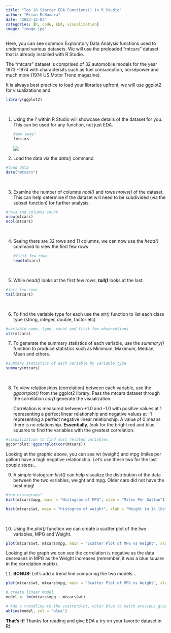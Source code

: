 ```yaml
---
title: "Top 10 Starter EDA Functions() in R Studio"
author: "Brian McNamara"
date: "2023-12-03"
categories: [R, code, EDA, visualization]
image: "image.jpg"
---
```


Here, you can see common Exploratory Data Analysis functions used to understand various datasets. We will use the preloaded "mtcars" dataset that is already installed with R Studio.

The "mtcars" dataset is comprised of 32 automobile models for the year 1973 -1974 with charactersits such as fuel consumption, horsepower and much more (1974 US Motor Trend magazine).

It is always best practice to load your libraries upfront, we will use ggplot2 for visualizations and

```r

library(ggplot2)
```

\

1.  Using the *?* within R Studio will showcase details of the dataset for you. This can be used for any function, not just EDA.

    ```r
    #ask away!
    ?mtcars
    ```

    ![](R1.png)

2.  Load the data via the *data()* command

```r
#load data
data("mtcars")
```

\

3.  Examine the number of columns *ncol()* and rows *nrows()* of the dataset. This can help determine if the dataset will need to be subdivided (via the subset function) for further analysis.

```r
#rows and columns count
nrow(mtcars)
ncol(mtcars)
```

\

4.  Seeing there are 32 rows and 11 columns, we can now use the *head()* command to view the first few rows

    ```r
    #first few rows
    head(mtcars)

    ```

    \

5.  While *head()* looks at the first few rows, ***tail()*** looks at the last.

```r
#last few rows
tail(mtcars)
```

\

6.  To find the variable type for each use the *str()* function to list each class type (string, integer, double, factor etc)

```r
#variable name, type, count and first few observations
str(mtcars)
```

7.  To generate the summary statistics of each variable, use the *summary()* function to produce statistics such as Minimum, Maximum, Median, Mean and others.

```r
#summary statistics of each variable by variable type
summary(mtcars)
```

\

8.  To view relationships (correlation) between each variable, use the *ggcorrplot()* from the ggplot2 library. Pass the mtcars dataset through the correlation *cor()* generate the visualization.

    Correlation is measured between +1.0 and -1.0 with positive values at 1 representing a perfect linear relationship and negative values at -1 representing a perfect negative linear relationship. A value of 0 means there is no relationship. **Essentially**, look for the bright red and blue squares to find the variables with the greatest correlation.

```r
#visualization to find most related variables
ggcorrplot::ggcorrplot(cor(mtcars))
```

Looking at the graphic above, you can see wt (weight) and mpg (miles per gallon) have a high negative relationship. Let's use these two for the last couple steps...\

9.  A simple histogram *hist()* can help visualize the distribution of the data between the two variables, weight and mpg. Older cars did not have the best mpg!

```r
#two histograms!
hist(mtcars$mpg, main = "Histogram of MPG", xlab = "Miles Per Gallon")

hist(mtcars$wt, main = "Histogram of weight", xlab = "Weight in 1k lbs")

```

\

10. Using the *plot()* function we can create a scatter plot of the two variables, MPG and Weight.

```r
plot(mtcars$wt, mtcars$mpg, main = "Scatter Plot of MPG vs Weight", xlab = "Weight (in 1k lbs)", ylab = "Miles Per Gallon")
```

Looking at the graph we can see the correlation is negative as the data decreases in MPG as the Weight increases (remember, it was a blue square in the correlation matrix).

11. **BONUS**! Let's add a trend line comparing the two models...

```r
plot(mtcars$wt, mtcars$mpg, main = "Scatter Plot of MPG vs Weight", xlab = "Weight (in 1k lbs)", ylab = "Miles Per Gallon")

# create linear model
model <- lm(mtcars$mpg ~ mtcars$wt)

# Add a trendline to the scatterplot, color blue to match previous graphic
abline(model, col = "blue")
```

**That's it!** Thanks for reading and give EDA a try on your favorite dataset in R!
